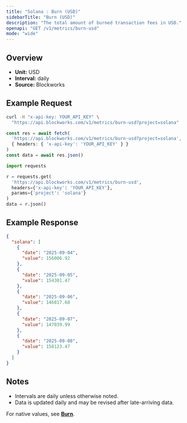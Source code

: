 ```yaml
---
title: "Solana : Burn (USD)"
sidebarTitle: "Burn (USD)"
description: "The total amount of burned transaction fees in USD."
openapi: "GET /v1/metrics/burn-usd"
mode: "wide"
---
```


## Overview

- **Unit:** USD
- **Interval:** daily
- **Source:** Blockworks

## Example Request

<CodeGroup>

```bash cURL
curl -H "x-api-key: YOUR_API_KEY" \
  "https://api.blockworks.com/v1/metrics/burn-usd?project=solana"
```

```typescript TypeScript
const res = await fetch(
  'https://api.blockworks.com/v1/metrics/burn-usd?project=solana',
  { headers: { 'x-api-key': 'YOUR_API_KEY' } }
)
const data = await res.json()
```

```python Python
import requests

r = requests.get(
  'https://api.blockworks.com/v1/metrics/burn-usd',
  headers={'x-api-key': 'YOUR_API_KEY'},
  params={'project': 'solana'}
)
data = r.json()
```

</CodeGroup>

## Example Response

```json
{
  "solana": [
    {
      "date": "2025-09-04",
      "value": 156006.92
    },
    {
      "date": "2025-09-05",
      "value": 154301.47
    },
    {
      "date": "2025-09-06",
      "value": 146817.68
    },
    {
      "date": "2025-09-07",
      "value": 147039.99
    },
    {
      "date": "2025-09-08",
      "value": 158123.47
    }
  ]
}
```

## Notes
- Intervals are daily unless otherwise noted.
- Data is updated daily and may be revised after late-arriving data.


<Note>For native values, see **[Burn](./burn)**.</Note>